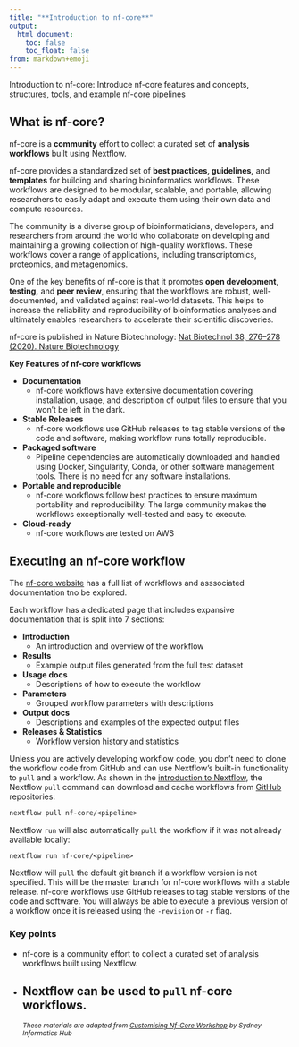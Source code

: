 ```yaml
---
title: "**Introduction to nf-core**"
output:
  html_document:
    toc: false
    toc_float: false
from: markdown+emoji
---
```


Introduction to nf-core: Introduce nf-core features and concepts, structures, tools, and example nf-core pipelines

## What is nf-core?

nf-core is a **community** effort to collect a curated set of **analysis workflows** built using Nextflow.

nf-core provides a standardized set of **best practices, guidelines,** and **templates** for building and sharing bioinformatics workflows. These workflows are designed to be modular, scalable, and portable, allowing researchers to easily adapt and execute them using their own data and compute resources.

The community is a diverse group of bioinformaticians, developers, and researchers from around the world who collaborate on developing and maintaining a growing collection of high-quality workflows. These workflows cover a range of applications, including transcriptomics, proteomics, and metagenomics.

One of the key benefits of nf-core is that it promotes **open development, testing,** and **peer review**, ensuring that the workflows are robust, well-documented, and validated against real-world datasets. This helps to increase the reliability and reproducibility of bioinformatics analyses and ultimately enables researchers to accelerate their scientific discoveries.

nf-core is published in Nature Biotechnology: [Nat Biotechnol 38, 276–278 (2020). Nature Biotechnology](https://www.nature.com/articles/s41587-020-0439-x)

**Key Features of nf-core workflows**

- **Documentation**
    - nf-core workflows have extensive documentation covering installation, usage, and description of output files to ensure that you won’t be left in the dark.

- **Stable Releases**
    - nf-core workflows use GitHub releases to tag stable versions of the code and software, making workflow runs totally reproducible.

- **Packaged software**
    - Pipeline dependencies are automatically downloaded and handled using Docker, Singularity, Conda, or other software management tools. There is no need for any software installations.

- **Portable and reproducible**
    - nf-core workflows follow best practices to ensure maximum portability and reproducibility. The large community makes the workflows exceptionally well-tested and easy to execute.

- **Cloud-ready**
    - nf-core workflows are tested on AWS

## Executing an nf-core workflow

The [nf-core website](https://nf-co.re/) has a full list of workflows and asssociated documentation tno be explored.

Each workflow has a dedicated page that includes expansive documentation that is split into 7 sections:

- **Introduction**
  - An introduction and overview of the workflow
- **Results**
  - Example output files generated from the full test dataset
- **Usage docs**
  - Descriptions of how to execute the workflow
- **Parameters**
  - Grouped workflow parameters with descriptions
- **Output docs**
  - Descriptions and examples of the expected output files
- **Releases & Statistics**
  - Workflow version history and statistics


<!-- Edit here to recommend pulling to ensure that a specific version is locked down -->
Unless you are actively developing workflow code, you don't need to clone the workflow code from GitHub and can use Nextflow’s built-in functionality to `pull` and a workflow. As shown in the [introduction to Nextflow](1.1_nextflow.md#1.1.7.-executing-a-workflow), the Nextflow `pull` command can download and cache workflows from [GitHub](https://github.com/nf-core/) repositories:

```default
nextflow pull nf-core/<pipeline>
```

Nextflow `run` will also automatically `pull` the workflow if it was not already available locally:

```default
nextflow run nf-core/<pipeline>
```

Nextflow will `pull` the default git branch if a workflow version is not specified. This will be the master branch for nf-core workflows with a stable release. nf-core workflows use GitHub releases to tag stable versions of the code and software. You will always be able to execute a previous version of a workflow once it is released using the `-revision` or `-r` flag.


### **Key points**

- nf-core is a community effort to collect a curated set of analysis workflows built using Nextflow.
- Nextflow can be used to `pull` nf-core workflows.
---
^*These materials are adapted from [Customising Nf-Core Workshop](https://sydney-informatics-hub.github.io/customising-nfcore-workshop/notebooks/1.2_nfcore.html) by Sydney Informatics Hub*^